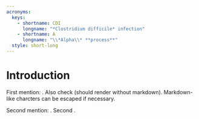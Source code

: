 ```yaml
---
acronyms:
  keys:
    - shortname: CDI
      longname: "*Clostridium difficile* infection"
    - shortname: A
      longname: "\\*Alpha\\* **process**"
  style: short-long
---
```


# Introduction {#intro}

First mention: \acr{CDI}. Also check \acr{A} (should render without markdown). Markdown-like charcters can be escaped if necessary.

Second mention: \acr{CDI}. Second \acr{A}.
